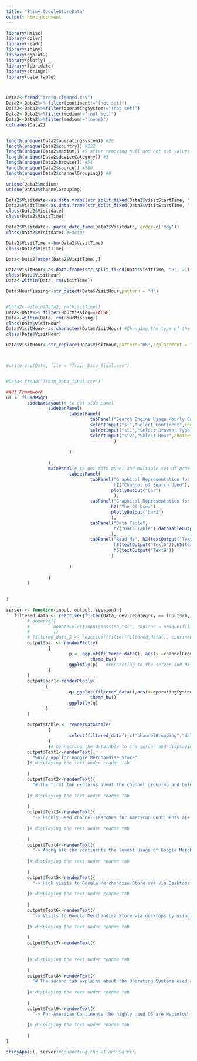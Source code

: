 ---
title: "Shiny_GoogleStoreData"
output: html_document
---

```{r shiny App}

library(Hmisc)
library(dplyr)
library(readr)
library(shiny)
library(ggplot2)
library(plotly)
library(lubridate)
library(stringr)
library(data.table)



Data2<-fread("train_cleaned.csv")
Data2<-Data2%>% filter(continent!="(not set)")
Data2<-Data2%>%filter(operatingSystem!="(not set)")
Data2<-Data2%>%filter(medium!="(not set)")
Data2<-Data2%>%filter(medium!="(none)")
colnames(Data2)


length(unique(Data2$operatingSystem)) #20
length(unique(Data2$country)) #222
length(unique(Data2$medium)) #5 after removing null and not set values
length(unique(Data2$deviceCategory)) #3
length(unique(Data2$browser)) #54
length(unique(Data2$source)) #380
length(unique(Data2$channelGrouping)) #6

unique(Data2$medium)
unique(Data2$channelGrouping)

Data2$Visitdate<-as.data.frame(str_split_fixed(Data2$visitStartTime, " ", 2))[[1]] #splitting the visit time column and pulling Date to Visit Date column 
Data2$VisitTime<-as.data.frame(str_split_fixed(Data2$visitStartTime, " ", 2))[[2]] #splitting the visit time column and pulling Time to Visit Time.
class(Data2$Visitdate)
class(Data2$VisitTime)

Data2$Visitdate<- parse_date_time(Data2$Visitdate, order=c('mdy'))
class(Data2$Visitdate) #Factor

Data2$VisitTime <-hm(Data2$VisitTime)
class(Data2$VisitTime)

Data<-Data2[order(Data2$VisitTime),]

Data$VisitHour<-as.data.frame(str_split_fixed(Data$VisitTime, "H", 2))[[1]]
class(Data$VisitHour)
Data<-within(Data, rm(VisitTime))

Data$HourMissing<-str_detect(Data$VisitHour,pattern = "M")


#Data2<-within(Data2, rm(VisitTime))
Data<-Data%>% filter(HourMissing==FALSE)
Data<-within(Data, rm(HourMissing))
class(Data$VisitHour)
Data$VisitHour<-as.character(Data$VisitHour) #Changing the type of the hour column for a clean visual in drop down 
class(Data$VisitHour) 

Data$VisitHour<-str_replace(Data$VisitHour,pattern="0S",replacement = "0") #Replacing the 0 Hour i.e., 12 am



#write.csv(Data, file = "Train_Data_final.csv")


#Data<-fread("Train_Data_final.csv")

##UI Framework
ui <- fluidPage(
        sidebarLayout(# to get side panel  
                sidebarPanel(
                        tabsetPanel(
                                tabPanel("Search Engine Usage_Hourly Basis",radioButtons("rb", "Select Device", choices = unique(Data$deviceCategory), selected = unique(Data$deviceCategory)[1],inline = FALSE),
                                selectInput("si","Select Continent",choices = unique(Data$continent)),
                                selectInput("si1","Select Browser Type",choices = unique(Data$browser)),
                                selectInput("si2","Select Hour",choices = unique(Data$VisitHour))
                                         )
                                
                        )
                        
                ),
                mainPanel(# to get main panel and multiple set of panels in main panel
                        tabsetPanel(
                                tabPanel("Graphical Representation for Channel Grouping",
                                         h2("Channel of Search Used"),
                                        plotlyOutput("bar")
                                         ),
                                tabPanel("Graphical Representation for OS",
                                        h2("The OS Used"),
                                        plotlyOutput("bar1")
                                        ),
                                tabPanel("Data Table",
                                         h2("Data Table"),dataTableOutput(outputId = "table")
                                        ),
                                tabPanel("Read Me", h2(textOutput("Text1")),h3(textOutput("Text2")),h5(textOutput("Text3")),h5(textOutput("Text4")),
                                         h5(textOutput("Text5")),h5(textOutput("Text6")),textOutput("Text7"),h3(textOutput("Text8")),
                                         h5(textOutput("Text9"))
                                        )
                                
                        )
                        
                )
        )
        
  
)

server <- function(input, output, session) {
   filtered_data <- reactive({filter(Data, deviceCategory == input$rb, continent == input$si,browser==input$si1,VisitHour==input$si2)})
        # observe({
        #         updateSelectInput(session,"si", choices = unique(filtered_data()$continent))
        #         })
        # filtered_data_2 <- reactive({filter(filtered_data(), continent == input$si, browser==input$si1 ,VisitHour <= input$sl)})
        output$bar <- renderPlotly(
                {
                        p <- ggplot(filtered_data(), aes(x =channelGrouping, fill=operatingSystem))+geom_bar(stat = "count")+
                                theme_bw()
                        ggplotly(p)   #connecting to the server and displaying the bar graph in UI 
                }
        )
        output$bar1<-renderPlotly(
               {
                        q<-ggplot(filtered_data(),aes(x=operatingSystem, fill=operatingSystem))+geom_bar(stat = "count")+
                                theme_bw()
                        ggplotly(q)
               }
        )
        
        output$table <- renderDataTable(
                {
                        select(filtered_data(),c("channelGrouping","date","country","visits"))
                }
                )# Connecting the datatable to the server and displaying in the UI
        output$Text1<-renderText({
          "Shiny App for Google Merchandise Store"
        }# displaying the text under readme tab
          
        )
        output$Text2<-renderText({
          "# The first tab explains about the channel grouping and below are its insights :"
          
        }# displaying the text under readme tab
          
        )
        output$Text3<-renderText({
          "-> Highly used channel searches for American Continents are Organic & Referral while for Asian Continent are Organic & Social"
          
        }# displaying the text under readme tab
          
        )
        output$Text4<-renderText({
          "-> Among all the continents the lowest usage of Google Merchandise Store is by African Continent"
          
        }# displaying the text under readme tab
          
        )
        output$Text5<-renderText({
          "-> High visits to Google Merchandise Store are via Desktops and lowest are via Tablets"
          
        }# displaying the text under readme tab
          
        )
        output$Text6<-renderText({
          "-> Visits to Google Merchandise Store via desktops by using chrome browser in American Continents is high around 5 pm and in Asian they is high around 7 am"
          
        }# displaying the text under readme tab
          
        )
        output$Text7<-renderText({
          "    "
          
        }# displaying the text under readme tab
          
        )
        output$Text8<-renderText({
          "# The second tab explains about the Operating Systems used and below are its insights :"
          
        }# displaying the text under readme tab
          
        )
        output$Text9<-renderText({
          "-> For American Continents the highly used OS are Macintosh and Windows while for Asia and Europe the highly used OS is Windows "
          
        }# displaying the text under readme tab
          
        )
}

shinyApp(ui, server)#Connecting the UI and Server.

```

